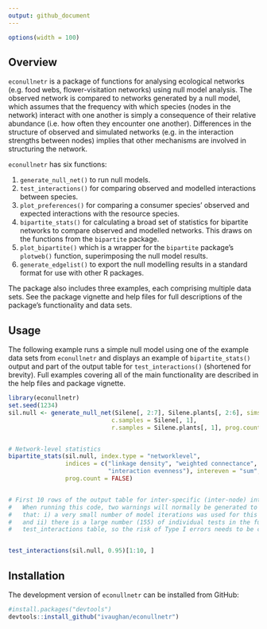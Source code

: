 ```yaml
---
output: github_document
---
```

```r
options(width = 100)
```

## Overview
`econullnetr` is a package of functions for analysing ecological networks (e.g. food webs, flower-visitation networks) using null model analysis. The observed network is compared to networks generated by a null model, which assumes that the frequency with which species (nodes in the network) interact with one another is simply a consequence of their relative abundance (i.e. how often they encounter one another). Differences in the structure of observed and simulated networks (e.g. in the interaction strengths between nodes) implies that other mechanisms are involved in structuring the network.

`econullnetr` has six functions:

1. `generate_null_net()` to run null models.
1. `test_interactions()` for comparing observed and modelled interactions between species.
1. `plot_preferences()` for comparing a consumer species' observed and expected interactions with the resource species.
1. `bipartite_stats()` for calculating a broad set of statistics for bipartite networks to compare observed and modelled networks. This draws on the functions from the `bipartite` package.
1. `plot_bipartite()` which is a wrapper for the `bipartite` package's `plotweb()` function, superimposing the null model results.
1. `generate_edgelist()` to export the null modelling results in a standard format for use with other R packages.

The package also includes three examples, each comprising multiple data sets. See the package vignette and help files for full descriptions of the package's functionality and data sets.

## Usage
The following example runs a simple null model using one of the example data sets from `econullnetr` and displays an example of `bipartite_stats()` output and part of the output table for `test_interactions()` (shortened for brevity). Full examples covering all of the main functionality are described in the help files and package vignette.

```r

library(econullnetr)
set.seed(1234)
sil.null <- generate_null_net(Silene[, 2:7], Silene.plants[, 2:6], sims = 10,
                             c.samples = Silene[, 1],
                             r.samples = Silene.plants[, 1], prog.count = FALSE)


# Network-level statistics
bipartite_stats(sil.null, index.type = "networklevel",
                indices = c("linkage density", "weighted connectance", 
                            "interaction evenness"), intereven = "sum", 
                prog.count = FALSE)


# First 10 rows of the output table for inter-specific (inter-node) interactions.
#   When running this code, two warnings will normally be generated to highlight
#   that: i) a very small number of model iterations was used for this example 
#   and ii) there is a large number (155) of individual tests in the full 
#   test_interactions table, so the risk of Type I errors needs to be considered.


test_interactions(sil.null, 0.95)[1:10, ]
```

## Installation
The development version of `econullnetr` can be installed from GitHub:

```r
#install.packages("devtools")
devtools::install_github("ivaughan/econullnetr")
```
